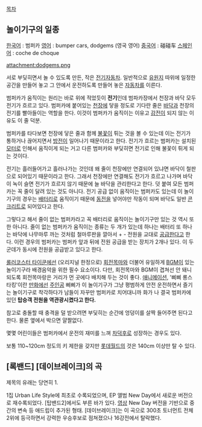 [[목차]]

== 놀이기구의 일종 ==
[[한국어]] : 범퍼카
[[영어]] : bumper cars, dodgems (영국 영어)
[[중국어]] : 碰碰车
[[스페인어]] : coche de choque 

attachment:dodgems.png

서로 부딪히면서 놀 수 있도록 만든, 작은 [[전기자동차]]. 일반적으로 [[유원지]] 따위에 일정한 공간을 만들어 놓고 그 안에서 운전하도록 만들어 놓은 [[자동차]]를 이른다.

범퍼카가 움직이는 원리는 바로 위에 적었듯이 '''전기'''인데 범파카장에서 천장과 바닥 모두 전기가 흐르고 있다. 범퍼카에 붙어있는 [[천장]]에 닿을 정도로 기다란 줄은 [[바닥]]과 천장의 전기를 빨아들이는 역할을 한다. 이것이 범퍼카가 움직이는 이유고 [[감전]]이 되지 않는 이유도 이 줄 덕분.

범퍼카를 타다보면 천장에 닿은 줄과 함께 [[불꽃]]이 튀는 것을 볼 수 있는데 이는 전기가 통하거나 끊어지면서 [[방전]]이 일어나기 때문이라고 한다. 전기가 흐르는 범퍼카는 설치된 [[모터]]로 인해서 움직이게 되는 거고 다른 범퍼카와 부딪히면 전기로 인해 불꽃이 튀게 되는 것이다.

전기는 흘러들어가고 흘러나가는 것인데 왜 줄이 천장에만 연결되어 있냐면 바닥이 철판으로 되어있기 때문이라고 한다. 그래서 천장에만 연결해도 전기가 흐르고 나가며 바닥이 녹이 슬면 전기가 흐르지 않기 때문에 늘 바닥을 관리한다고 한다. 덧 붙여 모든 범퍼카는 꼭 줄이 달려 있는 것도 아니다. 전기 공급 없이 움직이는 범퍼카도 있는데 이 놀이기구의 경우는 [[배터리]]로 움직이기 때문에 [[동전]]을 넣어야만 작동이 되며 바닥도 일반 [[콘크리트]]로 되어있다고 한다.

그렇다고 해서 줄이 없는 범퍼카라고 꼭 배터리로 움직이는 놀이기구만 있는 것 역시 또한 아니다. 줄이 없는 범퍼카가 움직이는 종류는 두 개가 있는데 하나는 배터리 또 하나는 바닥에 나무마루 까는 것처럼 철마루판을 깔아서 + - 전원을 교대로 [[공급]]한다고 한다. 이런 경우의 범퍼카는 범퍼카 앞과 뒤에 전원 공급을 받는 장치가 2개나 있다. 이 두 군데가 동시에 전원을 공급받고 있다고 한다.

[[롤러코스터 타이쿤]]에선 (오리지널 한정으로) [[회전목마]]와 더불어 유일하게 [[BGM]]이 있는 놀이기구라 배경음악을 위한 필수 요소이다. 다만, 회전목마와 BGM이 겹쳐선 안 돼니 되도록 회전목마랑은 거리가 먼 곳에다 배치해 두는 것이 좋다. [[애니메이션]], '삐삐 롱스타킹'이란 [[만화]]에선 [[주인공]] 삐삐가 이 놀이기구가 그냥 평범하게 안전 운전하면서 즐기는 놀이기구로 착각하다가 남들이 자꾸만 범퍼카로 치어대니까 화가 나 결국 범퍼카에 있던 '''탑승객 전원을 역관광시켰다고 한다.'''

참고로 충돌할 때 충격을 덜 받으려면 부딫히는 순간에 엉덩이를 살짝 들어주면 된다고 한다. 물론 옆에서 박으면 얄짤없다.

몇몇 어린이들은 범퍼카에서 운전의 재미를 느껴 [[차덕후]]로 성장하는 경우도 있다.

보통 110~120cm 정도의 키 제한을 갖지만 [[롯데월드]]의 것은 140cm 이상만 탈 수 있다.
== [록밴드] [데이브레이크]의 곡 ==
제목의 유래는 당연히 1. 

1집 Urban Life Style에 최초로 수록되었으며, EP 앨범 New Day에서 새로운 버전으로 재수록되었다. [탑밴드2]에서도 부른 바가 있다. [http://www.youtube.com/watch?v=7nAwEKVDC0g 영상] New Day 버전을 기반으로 중간의 변속 등 애드립이 추가된 형태. [데이브레이크]는 이 곡으로 300초 토너먼트 전체 2위에 등극하면서 강력한 우승후보로 점쳐졌으나 16강전에서 탈락했다.
